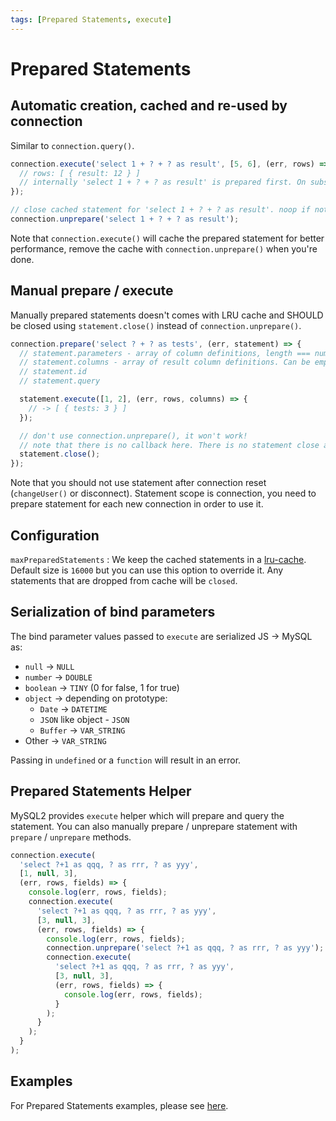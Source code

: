 ```yaml
---
tags: [Prepared Statements, execute]
---
```


# Prepared Statements

## Automatic creation, cached and re-used by connection

Similar to `connection.query()`.

```js
connection.execute('select 1 + ? + ? as result', [5, 6], (err, rows) => {
  // rows: [ { result: 12 } ]
  // internally 'select 1 + ? + ? as result' is prepared first. On subsequent calls cached statement is re-used
});

// close cached statement for 'select 1 + ? + ? as result'. noop if not in cache
connection.unprepare('select 1 + ? + ? as result');
```

Note that `connection.execute()` will cache the prepared statement for better performance, remove the cache with `connection.unprepare()` when you're done.

## Manual prepare / execute

Manually prepared statements doesn't comes with LRU cache and SHOULD be closed using `statement.close()` instead of `connection.unprepare()`.

```js
connection.prepare('select ? + ? as tests', (err, statement) => {
  // statement.parameters - array of column definitions, length === number of params, here 2
  // statement.columns - array of result column definitions. Can be empty if result schema is dynamic / not known
  // statement.id
  // statement.query

  statement.execute([1, 2], (err, rows, columns) => {
    // -> [ { tests: 3 } ]
  });

  // don't use connection.unprepare(), it won't work!
  // note that there is no callback here. There is no statement close ack at protocol level.
  statement.close();
});
```

Note that you should not use statement after connection reset (`changeUser()` or disconnect). Statement scope is connection, you need to prepare statement for each new connection in order to use it.

## Configuration

`maxPreparedStatements` : We keep the cached statements in a [lru-cache](https://github.com/isaacs/node-lru-cache). Default size is `16000` but you can use this option to override it. Any statements that are dropped from cache will be `closed`.

## Serialization of bind parameters

The bind parameter values passed to `execute` are serialized JS -> MySQL as:

- `null` -> `NULL`
- `number` -> `DOUBLE`
- `boolean` -> `TINY` (0 for false, 1 for true)
- `object` -> depending on prototype:
  - `Date` -> `DATETIME`
  - `JSON` like object - `JSON`
  - `Buffer` -> `VAR_STRING`
- Other -> `VAR_STRING`

Passing in `undefined` or a `function` will result in an error.

## Prepared Statements Helper

MySQL2 provides `execute` helper which will prepare and query the statement. You can also manually prepare / unprepare statement with `prepare` / `unprepare` methods.

```js
connection.execute(
  'select ?+1 as qqq, ? as rrr, ? as yyy',
  [1, null, 3],
  (err, rows, fields) => {
    console.log(err, rows, fields);
    connection.execute(
      'select ?+1 as qqq, ? as rrr, ? as yyy',
      [3, null, 3],
      (err, rows, fields) => {
        console.log(err, rows, fields);
        connection.unprepare('select ?+1 as qqq, ? as rrr, ? as yyy');
        connection.execute(
          'select ?+1 as qqq, ? as rrr, ? as yyy',
          [3, null, 3],
          (err, rows, fields) => {
            console.log(err, rows, fields);
          }
        );
      }
    );
  }
);
```

## Examples

For Prepared Statements examples, please see [here](https://sidorares.github.io/node-mysql2/docs/examples/queries/prepared-statements).
